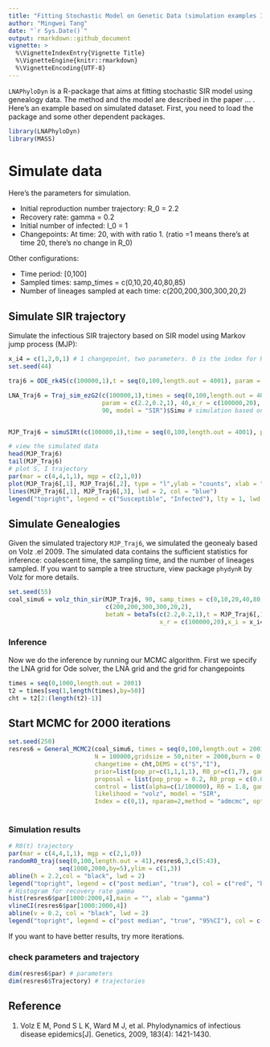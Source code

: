 ```yaml
---
title: "Fitting Stochastic Model on Genetic Data (simulation examples I)"
author: "Mingwei Tang"
date: "`r Sys.Date()`"
output: rmarkdown::github_document
vignette: >
  %\VignetteIndexEntry{Vignette Title}
  %\VignetteEngine{knitr::rmarkdown}
  %\VignetteEncoding{UTF-8}
---
```


`LNAPhyloDyn` is a R-package that aims at fitting stochastic SIR model using genealogy data. The method and the model are described in the paper ... . Here's an example based on simulated dataset. First, you need to load the package and some other dependent packages. 

```r
library(LNAPhyloDyn)
library(MASS)
```


# Simulate data
Here's the parameters for simulation. 

- Initial reproduction number trajectory: R_0 = 2.2
- Recovery rate: gamma = 0.2
- Initial number of infected: I_0 = 1
- Changepoints: At time: 20, with with ratio 1. (ratio =1 means there's at time 20, there's no change in R_0)

Other configurations:

- Time period: [0,100]
- Sampled times: samp_times = c(0,10,20,40,80,85)
- Number of lineages sampled at each time: c(200,200,300,300,20,2)

## Simulate SIR trajectory 

Simulate the infectious SIR trajectory based on SIR model using Markov jump process (MJP): 


```r
x_i4 = c(1,2,0,1) # 1 changepoint, two parameters. 0 is the index for R_0, 1 is the index for gamma. (default for SIR model)
set.seed(44)

traj6 = ODE_rk45(c(100000,1),t = seq(0,100,length.out = 4001), param = c(2.2,0.2,1),x_r = c(100000,20), x_i = x_i4, model = "SIR") # Simulation based on ode

LNA_Traj6 = Traj_sim_ezG2(c(100000,1),times = seq(0,100,length.out = 4001), 
                          param = c(2.2,0.2,1), 40,x_r = c(100000,20), x_i = x_i4,
                          90, model = "SIR")$Simu # simulation based on non-restarting LNA


MJP_Traj6 = simuSIRt(c(100000,1),time = seq(0,100,length.out = 4001), param1 = c(2.2,0.2,1), x_r1 = c(100000,20), x_i1 = x_i4) # simulation based on MJP

# view the simulated data
head(MJP_Traj6)
tail(MJP_Traj6)
# plot S, I trajectory
par(mar = c(4,4,1,1), mgp = c(2,1,0))
plot(MJP_Traj6[,1], MJP_Traj6[,2], type = "l",ylab = "counts", xlab = "time", lwd = 2, col = "red",ylim = c(0,100000))
lines(MJP_Traj6[,1], MJP_Traj6[,3], lwd = 2, col = "blue")
legend("topright", legend = c("Susceptible", "Infected"), lty = 1, lwd =2 , col = c("blue", "red"))
```

## Simulate Genealogies
Given the simulated trajectory `MJP_Traj6`, we simulated the geonealy based on Volz .el 2009. The simulated data contains the sufficient statistics for inference: coalescent time, the sampling time, and the number of lineages sampled. If you want to sample a tree structure, view package `phydynR` by Volz for more details. 

```r
set.seed(55)
coal_simu6 = volz_thin_sir(MJP_Traj6, 90, samp_times = c(0,10,20,40,80,85),
                           c(200,200,300,300,20,2), 
                           betaN = betaTs(c(2.2,0.2,1),t = MJP_Traj6[,1], 
                                          x_r = c(100000,20),x_i = x_i4))
```

### Inference
Now we do the inference by running our MCMC algorithm. First we specify the LNA grid for Ode solver, the LNA grid and the grid for changepoints 

```r
times = seq(0,1000,length.out = 2001)
t2 = times[seq(1,length(times),by=50)]
cht = t2[2:(length(t2)-1)]
```


## Start MCMC for 2000 iterations

```r
set.seed(250)
resres6 = General_MCMC2(coal_simu6, times = seq(0,100,length.out = 2001), t_correct = 90,
                        N = 100000,gridsize = 50,niter = 2000,burn = 0,thin = 5,
                        changetime = cht,DEMS = c("S","I"),
                        prior=list(pop_pr=c(1,1,1,1), R0_pr=c(1,7), gamma_pr = c(-1.5,0.1), mu_pr = c(-1.2,0.1), hyper_pr=c(30,0.7)),
                        proposal = list(pop_prop = 0.2, R0_prop = c(0.01), gamma_prop=0.05, mu_prop = 0.02, hyper_prop=0.25),
                        control = list(alpha=c(1/100000), R0 = 1.8, gamma=0.2, ch=rep(1,length(cht)), traj = matrix(rep(0,2*40),ncol=2),hyper = 10),updateVec = c(1,1,1,0,0.5,1,1),
                        likelihood = "volz", model = "SIR",
                        Index = c(0,1), nparam=2,method = "admcmc", options=list(joint = T, PCOV = NULL,beta=0.95,burn1 = 10, parIdlist = list(a = 2,b=3,c=4,d=5 + length(cht)), isLoglist = list(a = 1,b=0,c=1,d=0),
                                                                                 priorIdlist = list(a=1,b=2,c = 3,d = 5),up = 1000000), verbose = F)

```

### Simulation results
```r
# R0(t) trajectory 
par(mar = c(4,4,1,1), mgp = c(2,1,0))
randomR0_traj(seq(0,100,length.out = 41),resres6,3,c(5:43),
              seq(1000,2000,by=5),ylim = c(1,3))
abline(h = 2.2,col = "black", lwd = 2)
legend("topright", legend = c("post median", "true"), col = c("red", "black"), lwd = 2, lty = 1)
# Histogram for recovery rate gamma
hist(resres6$par[1000:2000,4],main = "", xlab = "gamma")
vlineCI(resres6$par[1000:2000,4])
abline(v = 0.2, col = "black", lwd = 2)
legend("topright", legend = c("post median", "true", "95%CI"), col = c("red", "black", "blue"), lwd = 2, lty = 1)
```

If you want to have better results, try more iterations. 

### check parameters and trajectory
```r
dim(resres6$par) # parameters
dim(resres6$Trajectory) # trajectories
```

<!--Note the various macros within the `vignette` section of the metadata block above. These are required in order to instruct R how to build the vignette. Note that you should change the `title` field and the `\VignetteIndexEntry` to match the title of your vignette.

## Styles

The `html_vignette` template includes a basic CSS theme. To override this theme you can specify your own CSS in the document metadata as follows:

    output: 
      rmarkdown::html_vignette:
        css: mystyles.css

## Figures

The figure sizes have been customised so that you can easily put two images side-by-side. 

```r
plot(1:10)
plot(10:1)
```

You can enable figure captions by `fig_caption: yes` in YAML:

    output:
      rmarkdown::html_vignette:
        fig_caption: yes

Then you can use the chunk option `fig.cap = "Your figure caption."` in **knitr**.

## More Examples

You can write math expressions, e.g. $Y = X\beta + \epsilon$, footnotes^[A footnote here.], and tables, e.g. using `knitr::kable()`.

```r
knitr::kable(head(mtcars, 10))
```

Also a quote using `>`:

> "He who gives up [code] safety for [code] speed deserves neither."
([via](https://twitter.com/hadleywickham/status/504368538874703872))
-->
## Reference

1. Volz E M, Pond S L K, Ward M J, et al. Phylodynamics of infectious disease epidemics[J]. Genetics, 2009, 183(4): 1421-1430.
